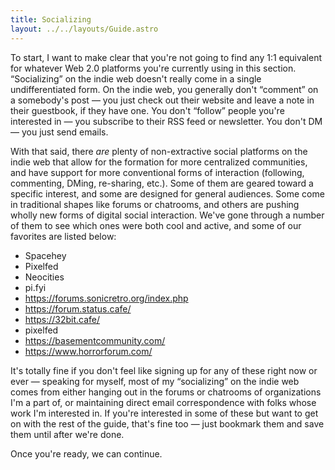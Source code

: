 ```yaml
---
title: Socializing
layout: ../../layouts/Guide.astro
---
```


To start, I want to make clear that you're not going to find any 1:1 equivalent for whatever Web 2.0 platforms you're currently using in this section. “Socializing” on the indie web doesn't really come in a single undifferentiated form. On the indie web, you generally don't “comment” on a somebody's post — you just check out their website and leave a note in their <Buzzword>guestbook</Buzzword>, if they have one. You don't “follow” people you're interested in — you subscribe to their RSS feed or newsletter. You don't DM — you just send emails.

With that said, there *are* plenty of <Buzzword>non-extractive</Buzzword> social platforms on the indie web that allow for the formation for more centralized communities, and have support for more conventional forms of interaction (following, commenting, DMing, re-sharing, etc.). Some of them are geared toward a specific interest, and some are designed for general audiences. Some come in traditional shapes like forums or chatrooms, and others are pushing wholly new forms of digital social interaction. We've gone through a number of them to see which ones were both cool and active, and some of our favorites are listed below:

- Spacehey
- Pixelfed
- Neocities
- pi.fyi
- https://forums.sonicretro.org/index.php
- https://forum.status.cafe/
- https://32bit.cafe/
- pixelfed 
- https://basementcommunity.com/
- https://www.horrorforum.com/

It's totally fine if you don't feel like signing up for any of these right now or ever — speaking for myself, most of my “socializing” on the indie web comes from either hanging out in the forums or chatrooms of organizations I'm a part of, or maintaining direct email correspondence with folks whose work I'm interested in. If you're interested in some of these but want to get on with the rest of the guide, that's fine too — just bookmark them and save them until after we're done.

Once you're ready, we can continue.

<GuidePrevNext />